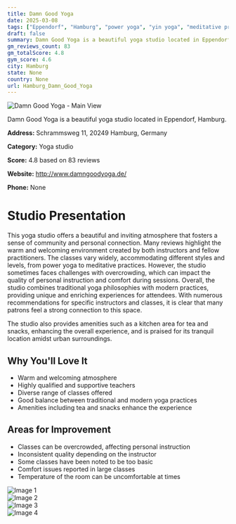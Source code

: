 ```yaml
---
title: Damn Good Yoga
date: 2025-03-08
tags: ["Eppendorf", "Hamburg", "power yoga", "yin yoga", "meditative practices", "community-focused", "inviting atmosphere", "Hamburg"]  
draft: false
summary: Damn Good Yoga is a beautiful yoga studio located in Eppendorf, Hamburg.
gm_reviews_count: 83
gm_totalScore: 4.8
gym_score: 4.6
city: Hamburg
state: None
country: None
url: Hamburg_Damn_Good_Yoga
---
```


<div className="aspect-[16/9] relative my-8">
  <img 
    src="https://lh5.googleusercontent.com/p/AF1QipPi2LE4GMDgEHeTh11YHKS1fT-V7xifn7GJNHCu=w1920-h1080-k-no"
    alt="Damn Good Yoga - Main View"
    className="object-cover absolute inset-0 w-full h-full rounded-lg"
  />
</div>

Damn Good Yoga is a beautiful yoga studio located in Eppendorf, Hamburg.

**Address:** Schrammsweg 11, 20249 Hamburg, Germany

**Category:** Yoga studio

**Score:** 4.8 based on 83 reviews

**Website:** http://www.damngoodyoga.de/

**Phone:** None

# Studio Presentation

This yoga studio offers a beautiful and inviting atmosphere that fosters a sense of community and personal connection. Many reviews highlight the warm and welcoming environment created by both instructors and fellow practitioners. The classes vary widely, accommodating different styles and levels, from power yoga to meditative practices. However, the studio sometimes faces challenges with overcrowding, which can impact the quality of personal instruction and comfort during sessions. Overall, the studio combines traditional yoga philosophies with modern practices, providing unique and enriching experiences for attendees. With numerous recommendations for specific instructors and classes, it is clear that many patrons feel a strong connection to this space.

The studio also provides amenities such as a kitchen area for tea and snacks, enhancing the overall experience, and is praised for its tranquil location amidst urban surroundings.

## Why You'll Love It

- Warm and welcoming atmosphere
- Highly qualified and supportive teachers
- Diverse range of classes offered
- Good balance between traditional and modern yoga practices
- Amenities including tea and snacks enhance the experience

## Areas for Improvement

- Classes can be overcrowded, affecting personal instruction
- Inconsistent quality depending on the instructor
- Some classes have been noted to be too basic
- Comfort issues reported in large classes
- Temperature of the room can be uncomfortable at times

<div className="grid grid-cols-1 xl:grid-cols-2 gap-4 my-8">
<div className="aspect-[4/3] relative"><img src="https://lh5.googleusercontent.com/p/AF1QipPrwZZSfWFdCZUpNU1e4DKOnNd6pOWd031SMG8p=w1920-h1080-k-no" alt="Image 1" className="object-cover absolute inset-0 w-full h-full rounded-lg" /></div>
<div className="aspect-[4/3] relative"><img src="https://lh5.googleusercontent.com/p/AF1QipM5xc16IC4ns61HSbZ_iwrELSQ_32-XyzMvriiY=w1920-h1080-k-no" alt="Image 2" className="object-cover absolute inset-0 w-full h-full rounded-lg" /></div>
<div className="aspect-[4/3] relative"><img src="https://lh5.googleusercontent.com/p/AF1QipNW2lfRwsb2YImTkgcI5dMH1Yu9_i7Le8O7PCsI=w1920-h1080-k-no" alt="Image 3" className="object-cover absolute inset-0 w-full h-full rounded-lg" /></div>
<div className="aspect-[4/3] relative"><img src="https://lh5.googleusercontent.com/p/AF1QipNFHqvj2wNzZV4QE3YIVPwia32_28F88paxqbqE=w1920-h1080-k-no" alt="Image 4" className="object-cover absolute inset-0 w-full h-full rounded-lg" /></div>
</div>